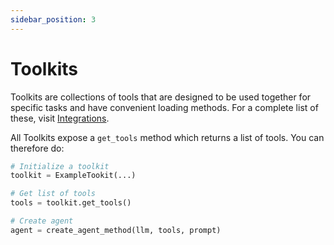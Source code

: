 ```yaml
---
sidebar_position: 3
---
```


# Toolkits

Toolkits are collections of tools that are designed to be used together for specific tasks and have convenient loading methods.
For a complete list of these, visit [Integrations](/docs/integrations/toolkits/).

All Toolkits expose a `get_tools` method which returns a list of tools.
You can therefore do:

```python
# Initialize a toolkit
toolkit = ExampleTookit(...)

# Get list of tools
tools = toolkit.get_tools()

# Create agent
agent = create_agent_method(llm, tools, prompt)
```
